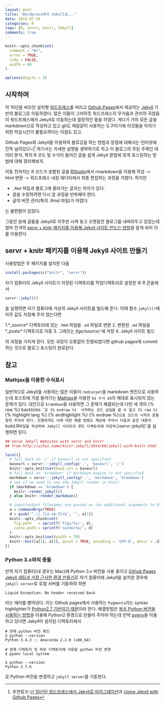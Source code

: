 ```yaml
---
layout: post
title: "Wordpress에서 Jekyll로..."
date: 2015-07-26
categories: R
tags: [R, servr, knitr, Jekyll]
comments: true
---
```


```r
knitr::opts_chunk$set(
  comment = "#>",
  error = TRUE,
  tidy = FALSE,
  width = 60
)

options(digits = 3)
```

## 시작하며

약 10년을 써오던 설치형 [워드프레스](http://wordpress.org)를 버리고 [Github Pages](https://pages.github.com)에서 제공하는 [Jekyll](http://jekyllrb.com) 기반의 블로그로 이동하였다. 많은 이들이 그러하듯 워드프레스의 무거움과 관리의 귀찮음이 워드프레스에서 Jekyll로 이동하는데 결정적인 몫을 하였다. 게다가 거의 모든 글을 markdown으로 작성하고 있고 git도 매일같이 사용하는 도구이기에 이것들을 익히기 위한 학습시간이 불필요하다는 이점도 있고. 

Github Pages와 Jekyll을 이용하여 블로깅을 하는 방법과 장점에 대해서는 인터넷에 잔뜩 널려있으니[^fn-1] 여기서는 자세한 설명을 생략하기로 하고 이 블로그의 주된 주제인 데이터 분석, 특히 R 코드 및 수식이 들어간 글을 쉽게 Jekyll 문법에 맞게 포스팅하는 방법에 대해 정리해보자.

이동 전까지는 R 코드가 포함된 글을 [RStudio](http://www.rstudio.com)에서 rmarkdown을 이용해 작성 -> html 변환 -> 워드프레스 내장 에디터에서 최종 편집하는 과정을 거쳤다. 하지만

* `.Rmd` 파일과 블로그에 올라가는 글과는 차이가 있다.
* 글을 수정하려면 다시 앞 과정을 반복해야 한다. 
* 글의 버전 관리(특히 .Rmd 파일)가 어렵다.

는 불편함이 있었다. 

그동안 원래 글들을 Jekyll로 이주만 시켜 놓고 오랫동안 블로그를 내버려두고 있었는데 얼마 전 R의 [servr + knitr 패키지를 이용해 Jekyll 사이트 만드는 방법](http://yihui.name/knitr-jekyll/2014/09/jekyll-with-knitr.html)을 알게 되어 이를 이용한다. 


## servr + knitr 패키지를 이용해 Jekyll 사이트 만들기

사용방법은 두 패키지를 설치한 다음 

```r
install.packages(c("knitr", "servr"))
```

자기 컴퓨터의 Jekyll 사이트가 저장된 디렉토리를 작업디렉토리로 설정한 후 R 콘솔에서

```r
servr::jekyll()
```
을 실행하면 자기 컴퓨터에 가상의 Jekyll 사이트를 빌드해 준다. 이때 함수 `jekyll()`에 아무 값도 지정해 주지 않는다면 

1.*_source* 디렉토리에 있는 `.Rmd` 파일을 `.md` 파일로 변환
2. 변환된 `.md` 파일을 *_posts* 디렉토리로 이동
3. 그래프는 *figs/source/* 에 저장 
4. Jekyll 사이트 빌드

의 과정을 거치게 된다. 모든 과정이 오류없이 진행되었다면 github pages에 commit 하는 것으로 블로그 포스팅이 완료된다. 

## 참고

###  Mathjax을 이용한 수식표시

일반적으로 Jekyll을 사용하는 많은 이들이 `redcarpet`을 markdown 엔진으로 사용하는데 포스트에 가끔 들어가는 [Mathjax](https://www.mathjax.org)을 이용한 `$$ 수식 $$`이 제대로 표시되지 않는 문제가 있다. 대안으로 `kramdown`을 사용하면 그 문제가 해결되는데 다만 세 개의 {% raw %} backticks ```로 {% endraw %}  시작하는 코드 삽입을 할 수 없고 {% raw %} `{% highlight lang %} {% endhighlight %} {% endraw %}` 으로 코드의 시작과 끝을 알려 주어야 한다. 친절하게도 이에 대한 해결 방법도 제공해 주어서 다음과 같은 내용의 `build.R` 파일을 작성하여 Jekyll 사이트의 루트 디렉토리에 저장하고 `servr::jekyll()`을 실행하면 된다. 

```r
## Serve Jekyll Websites with servr and knitr
## from http://yihui.name/knitr-jekyll/2014/09/jekyll-with-knitr.html

local({
  # fall back on '/' if baseurl is not specified
  baseurl = servr:::jekyll_config('.', 'baseurl', '/')
  knitr::opts_knit$set(base.url = baseurl)
  # fall back on 'kramdown' if markdown engine is not specified
  markdown = servr:::jekyll_config('.', 'markdown', 'kramdown')
  # see if we need to use the Jekyll render in knitr
  if (markdown == 'kramdown') {
    knitr::render_jekyll()
  } else knitr::render_markdown()

  # input/output filenames are passed as two additional arguments to Rscript
  a = commandArgs(TRUE)
  d = gsub('^_|[.][a-zA-Z]+$', '', a[1])
  knitr::opts_chunk$set(
    fig.path   = sprintf('figs/%s/', d),
    cache.path = sprintf('cache/%s/', d)
  )
  knitr::opts_knit$set(width = 70)
  knitr::knit(a[1], a[2], quiet = TRUE, encoding = 'UTF-8', envir = .GlobalEnv)
})
```

### Python 3.x와의 충돌

만약 자기 컴퓨터(내 경우는 Mac)에 Python 3.x 버전을 사용 중이고 [Github Pages Jekyll 세팅과 가장 근사한 환경 만들기](https://help.github.com/articles/using-jekyll-with-pages/)로 자기 컴퓨터에 Jekyll을 설치한 경우에 `jekyll server`로 로컬 서버를 기동하려 하면 

```
Liquid Exception: No header received back 
```

라는 에러를 뱉어낸다. 이는 Github pages에서 사용하는 `Pygments`라는 syntax highlighter가 [Python2.7 기반이기 때문](https://github.com/jekyll/jekyll/issues/1181)이라 한다. 해결방법은 [복수 Python 버전을 사용하는 방법](http://wsyang.com/2015/07/19/hellow-python/)을 이용해 Python2 환경으로 만들어 주어야 하는데 만약 [pyenv](https://github.com/yyuu/pyenv)을 이용하고 있다면 Jekyll이 설치된 디렉토리에서

```
# 현재 python 버전 확인
$ python --version
Python 3.4.3 :: Anaconda 2.2.0 (x86_64)

# 현재 디렉토리 및 하위 디렉토리에 사용할 python 버전 변경 
$ pyenv local system

$ python --version
Python 2.7.6
```
로 Python 버전을 변경하고 `jekyll server`를 기동한다. 


[^fn-1]: 추천링크-[난 10년된 워드프레스에서 Jekyll로 마이그레이션](http://ilmol.com/2015/01/워드프레스에서%20Jekyll로%20마이그레이션.html)과 [Using Jekyll with Github Pages](https://help.github.com/articles/using-jekyll-with-pages/) 
